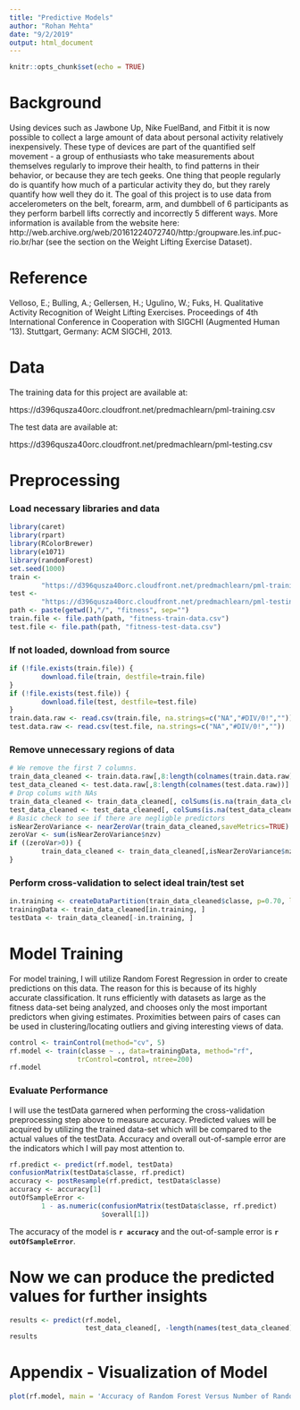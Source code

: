 ```yaml
---
title: "Predictive Models"
author: "Rohan Mehta"
date: "9/2/2019"
output: html_document
---
```


```r
knitr::opts_chunk$set(echo = TRUE)
```
# Background

Using devices such as Jawbone Up, Nike FuelBand, and Fitbit it is now possible 
to collect a large amount of data about personal activity relatively 
inexpensively. These type of devices are part of the quantified self 
movement - a group of enthusiasts who take measurements about themselves 
regularly to improve their health, to find patterns in their behavior, or 
because they are tech geeks. One thing that people regularly do is quantify 
how much of a particular activity they do, but they rarely quantify how well 
they do it. The goal of this project is to use data from accelerometers 
on the belt, forearm, arm, and dumbbell of 6 participants as they 
perform barbell lifts correctly and incorrectly 5 different ways. 
More information is available from the website here: http://web.archive.org/web/20161224072740/http:/groupware.les.inf.puc-rio.br/har (see the section on the Weight Lifting Exercise Dataset).

# Reference

Velloso, E.; Bulling, A.; Gellersen, H.; Ugulino, W.; Fuks, H. Qualitative Activity Recognition of Weight Lifting Exercises. Proceedings of 4th International Conference in Cooperation with SIGCHI (Augmented Human ’13). Stuttgart, Germany: ACM SIGCHI, 2013.

# Data

The training data for this project are available at:

https://d396qusza40orc.cloudfront.net/predmachlearn/pml-training.csv

The test data are available at:

https://d396qusza40orc.cloudfront.net/predmachlearn/pml-testing.csv


# Preprocessing
### Load necessary libraries and data
```r
library(caret)
library(rpart)
library(RColorBrewer)
library(e1071)
library(randomForest)
set.seed(1000)
train <-
        "https://d396qusza40orc.cloudfront.net/predmachlearn/pml-training.csv"
test <- 
        "https://d396qusza40orc.cloudfront.net/predmachlearn/pml-testing.csv"
path <- paste(getwd(),"/", "fitness", sep="")
train.file <- file.path(path, "fitness-train-data.csv")
test.file <- file.path(path, "fitness-test-data.csv")
```
### If not loaded, download from source
```r
if (!file.exists(train.file)) {
        download.file(train, destfile=train.file)
}
if (!file.exists(test.file)) {
        download.file(test, destfile=test.file)
}
train.data.raw <- read.csv(train.file, na.strings=c("NA","#DIV/0!",""))
test.data.raw <- read.csv(test.file, na.strings=c("NA","#DIV/0!",""))
```
### Remove unnecessary regions of data
```r
# We remove the first 7 columns.
train_data_cleaned <- train.data.raw[,8:length(colnames(train.data.raw))]
test_data_cleaned <- test.data.raw[,8:length(colnames(test.data.raw))]
# Drop colums with NAs
train_data_cleaned <- train_data_cleaned[, colSums(is.na(train_data_cleaned)) == 0] 
test_data_cleaned <- test_data_cleaned[, colSums(is.na(test_data_cleaned)) == 0] 
# Basic check to see if there are negligble predictors
isNearZeroVariance <- nearZeroVar(train_data_cleaned,saveMetrics=TRUE)
zeroVar <- sum(isNearZeroVariance$nzv)
if ((zeroVar>0)) {
        train_data_cleaned <- train_data_cleaned[,isNearZeroVariance$nzv==FALSE]
}
```
### Perform cross-validation to select ideal train/test set
```r
in.training <- createDataPartition(train_data_cleaned$classe, p=0.70, list=F)
trainingData <- train_data_cleaned[in.training, ]
testData <- train_data_cleaned[-in.training, ]
```
# Model Training
For model training, I will utilize Random Forest Regression in order to create predictions on this data. The reason for this is because of its highly accurate classification. It runs efficiently with datasets as large as the fitness data-set being analyzed, and chooses only the most important predictors when giving estimates. Proximities between pairs of cases can be used in clustering/locating outliers and giving interesting views of data. 
```r
control <- trainControl(method="cv", 5)
rf.model <- train(classe ~ ., data=trainingData, method="rf",
                 trControl=control, ntree=200)
rf.model
```
### Evaluate Performance
I will use the testData garnered when performing the cross-validation preprocessing step above to measure accuracy. Predicted values will be acquired by utilizing the trained data-set which will be compared to the actual values of the testData. Accuracy and overall out-of-sample error are the indicators which I will pay most attention to. 
```r
rf.predict <- predict(rf.model, testData)
confusionMatrix(testData$classe, rf.predict)
accuracy <- postResample(rf.predict, testData$classe)
accuracy <- accuracy[1]
outOfSampleError <- 
        1 - as.numeric(confusionMatrix(testData$classe, rf.predict)
                       $overall[1])
```
The accuracy of the model is **`r accuracy`** and the out-of-sample error is **`r outOfSampleError`**.

# Now we can produce the predicted values for further insights
```r
results <- predict(rf.model, 
                   test_data_cleaned[, -length(names(test_data_cleaned))])
results
```

# Appendix - Visualization of Model
```r
plot(rf.model, main = 'Accuracy of Random Forest Versus Number of Random Predictors')
```
